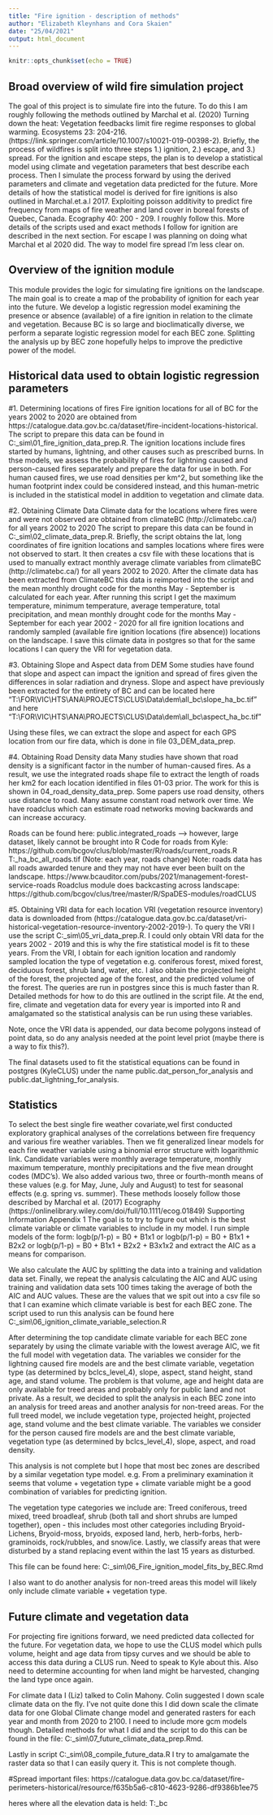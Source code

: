 ```yaml
---
title: "Fire ignition - description of methods"
author: "Elizabeth Kleynhans and Cora Skaien"
date: "25/04/2021"
output: html_document
---
```


```r
knitr::opts_chunk$set(echo = TRUE)
```

## Broad overview of wild fire simulation project

The goal of this project is to simulate fire into the future. To do this I am roughly following the methods outlined by Marchal et al. (2020) Turning down the heat: Vegetation feedbacks limit fire regime responses to global warming. Ecosystems 23: 204-216. (https://link.springer.com/article/10.1007/s10021-019-00398-2).
Briefly, the process of wildfires is split into three steps 1.) ignition, 2.) escape, and 3.) spread. For the ignition and escape steps, the plan is to develop a statistical model using climate and vegetation parameters that best describe each process. Then I simulate the process forward by using the derived parameters and climate and vegetation data predicted for the future. More details of how the  statistical model is derived for fire ignitions is also outlined in 
Marchal.et.a.l 2017. Exploiting poisson additivity to predict fire frequency from maps of fire weather and land cover in boreal forests of Quebec, Canada. Ecography 40: 200 - 209. I roughly follow this. More details of the scripts used and exact methods I follow for ignition are described in the next section. For escape I was planning on doing what Marchal et al 2020 did. The way to model fire spread I'm less clear on.


## Overview of the ignition module

This module provides the logic for simulating fire ignitions on the landscape. The main goal is to create a map of the probability of ignition for each year into the future. We develop a logistic regression model examining the presence or absence (available) of a fire ignition in relation to the climate and vegetation. Because BC is so large and bioclimatically diverse, we perform a separate logistic regression model for each BEC zone. Splitting the analysis up by BEC zone hopefully helps to improve the predictive power of the model.   

## Historical data used to obtain logistic regression parameters 

#1. Determining locations of fires
Fire ignition locations for all of BC for the years 2002 to 2020 are obtained from https://catalogue.data.gov.bc.ca/dataset/fire-incident-locations-historical. The script to prepare this data can be found in C:\Work\caribou\clus\R\fire_sim\01_fire_ignition_data_prep.R. The ignition locations include fires started by humans, lightning, and other causes such as prescribed burns. In thse models, we assess the probability of fires for lightning caused and person-caused fires separately and prepare the data for use in both. For human caused fires, we use road densities per km^2, but something like the human footprint index could be considered instead, and this human-metric is included in the statistical model in addition to vegetation and climate data. 

#2. Obtaining Climate Data
Climate data for the locations where fires were and were not observed are obtained from climateBC (http://climatebc.ca/) for all years 2002 to 2020 The script to prepare this data can be found in C:\Work\caribou\clus\R\fire_sim\02_climate_data_prep.R. 
Briefly, the script obtains the lat, long coordinates of fire ignition locations and samples locations where fires were not observed to start. It then creates a csv file with these locations that is used to manually extract monthly average climate variables from climateBC (http://climatebc.ca/) for all years 2002 to 2020. After the climate data has been extracted from ClimateBC this data is reimported into the script and the mean monthly drought code for the months  May - September is calculated for each year. After running this script I get the maximum temperature, minimum temperature, average temperature, total precipitation, and mean monthly drought code for the months May - September for each year 2002 - 2020 for all fire ignition locations and randomly sampled (available fire ignition locations (fire absence)) locations on the landscape. I save this climate data in postgres so that for the same locations I can query the VRI for vegetation data. 

#3. Obtaining Slope and Aspect data from DEM
Some studies have found that slope and aspect can impact the ignition and spread of fires given the differences in solar radiation and dryness. Slope and aspect have previously been extracted for the entirety of BC and can be located here "T:\\FOR\\VIC\\HTS\\ANA\\PROJECTS\\CLUS\\Data\\dem\\all_bc\\slope_ha_bc.tif"
and here
"T:\\FOR\\VIC\\HTS\\ANA\\PROJECTS\\CLUS\\Data\\dem\\all_bc\\aspect_ha_bc.tif"

Using these files, we can extract the slope and aspect for each GPS location from our fire data, which is done in file 03_DEM_data_prep.

#4. Obtaining Road Density data
Many studies have shown that road density is a significant factor in the number of human-caused fires. As a result, we use the integrated roads shape file to extract the length of roads her km2 for each location identified in files 01-03 prior. The work for this is shown in 04_road_density_data_prep. Some papers use road density, others use distance to road. Many assume constant road network over time. We have roadclus which can estimate road networks moving backwards and can increase accuracy.

Roads can be found here: public.integrated_roads  --> however, large dataset, likely cannot be brought into R
Code for roads from Kyle: https://github.com/bcgov/clus/blob/master/R/roads/current_roads.R
	T:\FOR\VIC\HTS\ANA\PROJECTS\CLUS\Data\Roads\roads_ha_bc\crds_all_roads.tif
	(Note: each year, roads change)
	Note: roads data has all roads awarded tenure and they may not have ever been built on the landscape.  https://www.bcauditor.com/pubs/2021/management-forest-service-roads
	Roadclus module does backcasting across landscape: https://github.com/bcgov/clus/tree/master/R/SpaDES-modules/roadCLUS


#5. Obtaining VRI data for each location
VRI (vegetation resource inventory) data is downloaded from (https://catalogue.data.gov.bc.ca/dataset/vri-historical-vegetation-resource-inventory-2002-2019-). To query the VRI I use the script C:\Work\caribou\clus\R\fire_sim\05_vri_data_prep.R. I could only obtain VRI data for the years 2002 - 2019 and this is why the fire statistical model is fit to these years. From the VRI, I obtain for each ignition location and randomly sampled location the type of vegetation e.g. coniferous forest, mixed forest, deciduous forest, shrub land, water, etc. I also obtain the projected height of the forest, the projected age of the forest, and the predicted volume of the forest. The queries are run in postgres since this is much faster than R. Detailed methods for how to do this are outlined in the script file. At the end, fire, climate and vegetation data for every year is imported into R and amalgamated so the statistical analysis can be run using these variables. 

Note, once the VRI data is appended, our data become polygons instead of point data, so do any analysis needed at the point level priot (maybe there is a way to fix this?).

The final datasets used to fit the statistical equations can be found in postgres (KyleCLUS) under the name public.dat_person_for_analysis and  public.dat_lightning_for_analysis.


## Statistics

To select the best single fire weather covariate,weI first conducted exploratory graphical analyses of the correlations between fire frequency and various fire weather variables. Then we fit generalized linear models for each fire weather variable using a binomial error structure with logarithmic link. Candidate variables were monthly average temperature, monthly maximum temperature, monthly precipitations and the five mean drought codes (MDC’s). We also added various two, three or fourth-month means of these values (e.g. for May, June, July and August) to test for seasonal effects (e.g. spring vs. summer). These methods loosely follow those described by Marchal et al. (2017) Ecography (https://onlinelibrary.wiley.com/doi/full/10.1111/ecog.01849) Supporting Information Appendix 1 The goal is to try to figure out which is the best climate variable or climate variables to include in my model. I run simple models of the form: logb(p/1-p) = B0 + B1x1 or logb(p/1-p) = B0 + B1x1 + B2x2 or logb(p/1-p) = B0 + B1x1 + B2x2 + B3x1x2
and extract the AIC as a means for comparison. 

We also calculate the AUC by splitting the data into a training and validation data set. Finally, we repeat the analysis calculating the AIC and AUC using training and validation data sets 100 times taking the average of both the AIC and AUC values. These are the values that we spit out into a csv file so that I can examine which climate variable is best for each BEC zone. The script used to run this analysis can be found here C:\Work\caribou\clus\R\fire_sim\06_ignition_climate_variable_selection.R

After determining the top candidate climate variable for each BEC zone separately by using the climate variable with the lowest average AIC, we fit the full model with vegetation data. The variables we consider for the lightning caused fire models are and the best climate variable, vegetation type (as determined by bclcs_level_4), slope, aspect, stand height, stand age, and stand volume. The problem is that volume, age and height data are only available for treed areas and probably only for public land and not private. As a result, we decided to split the analysis in each BEC zone into an analysis for treed areas and another analysis for non-treed areas. For the full treed model, we include vegetation type, projected height, projected age, stand volume and the best climate variable. The variables we consider for the person caused fire models are and the best climate variable, vegetation type (as determined by bclcs_level_4), slope, aspect, and road density.

This analysis is not complete but I hope that most bec zones are described by a similar vegetation type model. e.g. From a preliminary examination it seems that volume + vegetation type + climate variable might be a good combination of variables for predicting ignition. 

The vegetation type categories we include are:
Treed coniferous, treed mixed, treed broadleaf, shrub (both tall and short shrubs are lumped together), open - this includes most other categories including Bryoid-Lichens, Bryoid-moss, bryoids, exposed land, herb, herb-forbs, herb-graminoids, rock/rubbles, and snow/ice. Lastly, we classify areas that were disturbed by a stand replacing event within the last 15 years as disturbed. 

This file can be found here: C:\Work\caribou\clus\R\fire_sim\06_Fire_ignition_model_fits_by_BEC.Rmd

I also want to do another analysis for non-treed areas this model will likely only include climate variable + vegetation type.

## Future climate and vegetation data

For projecting fire ignitions forward, we need predicted data collected for the future. For vegetation data, we hope to use the CLUS model which pulls volume, height and age data from tipsy curves and we should be able to access this data during a CLUS run. Need to speak to Kyle about this. Also need to determine accounting for when land might be harvested, changing the land type once again.

For climate data I (Liz) talked to Colin Mahony. Colin suggested I down scale climate data on the fly. I've not quite done this I did down scale the climate data for one Global Climate change model and generated rasters for each year and month from 2020 to 2100. I need to include more gcm models though. Detailed methods for what I did and the script to do this can be found in the file: C:\Work\caribou\clus\R\fire_sim\07_future_climate_data_prep.Rmd.

Lastly in script C:\Work\caribou\clus\R\fire_sim\08_compile_future_data.R I try to amalgamate the raster data so that I can easily query it. This is not complete though.


#Spread important files:
https://catalogue.data.gov.bc.ca/dataset/fire-perimeters-historical/resource/f635b5a6-c810-4623-9286-df9386b1ee75

heres where all the elevation data is held: T:\FOR\VIC\HTS\ANA\PROJECTS\CLUS\Data\dem\all_bc 



